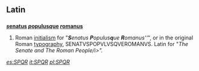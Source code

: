 ==Latin==
{{wikipedia}}
==={{initialism|Latin}}===
'''[[senatus|''s''enatus]] [[populus|''p''opulus]][[-que|''q''ue]] [[romanus|''r''omanus]]'''

# Roman [[initialism]] for "<i>'''S'''enatus '''P'''opulus'''q'''ue '''R'''omanus''</i>", or in the original Roman [[typography]], SENATVSPOPVLVSQVEROMANVS.  Latin for "<i>The Senate and The Roman People/i>".

[[es:SPQR]]
[[it:SPQR]]
[[pl:SPQR]]